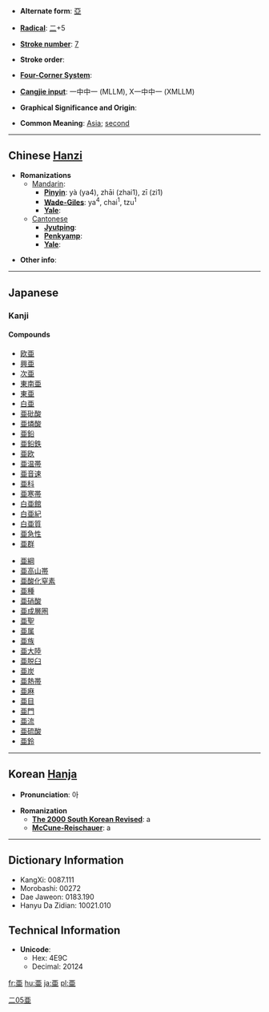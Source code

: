 * '''Alternate form''': [[亞]]

* '''[[Wiktionary:Chinese radical index| Radical]]''': [[Wiktionary:Chinese radical index 二|二]]+5

* '''[[Wiktionary:Chinese total strokes index|Stroke number]]''': [[Wiktionary:Chinese total strokes index 7|7]]

* '''Stroke order''': 

* '''[[Wiktionary:Chinese four corner index|Four-Corner System]]''': 

* '''[[Wiktionary:Chinese Cangjie index|Cangjie input]]''': 一中中一 (MLLM), X一中中一 (XMLLM)

* '''Graphical Significance and Origin''': 

* '''Common Meaning''': [[Asia]]; [[second]]

----

== Chinese [[Hanzi]] ==

* '''Romanizations'''
** [[Mandarin]]:
*** '''[[Pinyin]]''': yà (ya4), zhāi (zhai1), zī (zi1)
*** '''[[Wade-Giles]]''': ya<sup>4</sup>, chai<sup>1</sup>, tzu<sup>1</sup>
*** '''[[Yale]]''': 
**[[Cantonese]]
***'''[[Jyutping]]''':
***'''[[Penkyamp]]''': 
***'''[[Yale]]''': 

* '''Other info''': 

----

== Japanese ==
===Kanji===
{{kanji|[[あ]] (a), [[あつ]] (atsu), [[おう]] (ō)|[[つぐ]] (tsugu)}}
====Compounds====
{{top}}
*[[欧亜]]
*[[興亜]]
*[[次亜]]
*[[東南亜]]
*[[東亜]]
*[[白亜]]
*[[亜砒酸]]
*[[亜燐酸]]
*[[亜鉛]]
*[[亜鉛鉄]]
*[[亜欧]]
*[[亜温帯]]
*[[亜音速]]
*[[亜科]]
*[[亜寒帯]]
*[[白亜館]]
*[[白亜紀]]
*[[白亜質]]
*[[亜急性]]
*[[亜群]]
{{mid}}
*[[亜綱]]
*[[亜高山帯]]
*[[亜酸化窒素]]
*[[亜種]]
*[[亜硝酸]]
*[[亜成層圏]]
*[[亜聖]]
*[[亜属]]
*[[亜族]]
*[[亜大陸]]
*[[亜脱臼]]
*[[亜炭]]
*[[亜熱帯]]
*[[亜麻]]
*[[亜目]]
*[[亜門]]
*[[亜流]]
*[[亜硫酸]]
*[[亜鈴]]
{{bottom}}

[[Category:Japanese kanji|二05亜]]
----

== Korean [[Hanja]] ==

* '''Pronunciation''': 아

* '''Romanization'''
** '''[[The 2000 South Korean Revised Romanization|The 2000 South Korean Revised]]''': a
** '''[[McCune-Reischauer]]''': a

----

== Dictionary Information ==

* KangXi: 0087.111
* Morobashi: 00272
* Dae Jaweon: 0183.190
* Hanyu Da Zidian: 10021.010

== Technical Information ==

* '''Unicode''':
** Hex: 4E9C
** Decimal: 20124

[[fr:亜]]
[[hu:亜]]
[[ja:亜]]
[[pl:亜]]